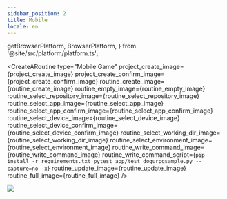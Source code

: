 ```yaml
---
sidebar_position: 2
title: Mobile
locale: en
---
```


  getBrowserPlatform,
  BrowserPlatform,
} from '@site/src/platform/platform.ts';

<IntegrateWithGitRepository />

<AppUpload
  app_name="DoguRpgSample.apk"
  app_url="https://github.com/dogu-team/gamium-unity-samples/releases/download/DoguRpgSample-2.0.6/android.zip"
/>
<AppUploadiOSGamium />

<CreateARoutine 
  type="Mobile Game"
  project_create_image={project_create_image}
  project_create_confirm_image={project_create_confirm_image}
  routine_create_image={routine_create_image}
  routine_empty_image={routine_empty_image}
  routine_select_repository_image={routine_select_repository_image}
  routine_select_app_image={routine_select_app_image}
  routine_select_app_confirm_image={routine_select_app_confirm_image}
  routine_select_device_image={routine_select_device_image}
  routine_select_device_confirm_image={routine_select_device_confirm_image}
  routine_select_working_dir_image={routine_select_working_dir_image}
  routine_select_environment_image={routine_select_environment_image}
  routine_write_command_image={routine_write_command_image}
  routine_write_command_script={`pip install -r requirements.txt
pytest app/test_dogurpgsample.py --capture=no -x`}
  routine_update_image={routine_update_image}
  routine_full_image={routine_full_image}
/>

<RunARoutine />
<img src={routine_livestreaming_gamium_pytest} style={{ width: 800 }} />
